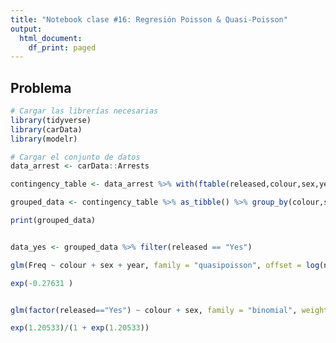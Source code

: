 ```yaml
---
title: "Notebook clase #16: Regresión Poisson & Quasi-Poisson"
output:
  html_document:
    df_print: paged
---
```


## Problema

```r
# Cargar las librerías necesarias
library(tidyverse)
library(carData)
library(modelr)

# Cargar el conjunto de datos
data_arrest <- carData::Arrests

contingency_table <- data_arrest %>% with(ftable(released,colour,sex,year))

grouped_data <- contingency_table %>% as_tibble() %>% group_by(colour,sex,year) %>% mutate(n = sum(Freq))

print(grouped_data)


data_yes <- grouped_data %>% filter(released == "Yes")

glm(Freq ~ colour + sex + year, family = "quasipoisson", offset = log(n) , data=data_yes) %>% summary()

exp(-0.27631 )


glm(factor(released=="Yes") ~ colour + sex, family = "binomial", weights = Freq/sum(Freq), data=grouped_data) %>% summary()

exp(1.20533)/(1 + exp(1.20533))

```


